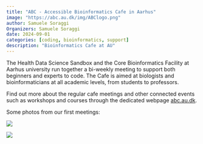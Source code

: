 ```yaml
---
title: "ABC - Accessible Bioinformatics Cafe in Aarhus"
image: "https://abc.au.dk/img/ABClogo.png"
author: Samuele Soraggi
Organizers: Samuele Soraggi
date: 2024-09-01
categories: [coding, bioinformatics, support]
description: "Bioinformatics Cafe at AU"
---
```


The Health Data Science Sandbox and the Core Bioinformatics Facility at Aarhus university run together a bi-weekly meeting to support both beginners and experts to code. The Cafe is aimed at biologists and bioinformaticians at all academic levels, from students to professors. 

Find out more about the regular cafe meetings and other connected events such as workshops and courses through the dedicated webpage [abc.au.dk](https://abc.au.dk).

Some photos from our first meetings:

![](../../images/ABC1.jpg){width=600px, fig-align="center"}

![](../../images/ABC2.jpg){width=600px, fig-align="center"}